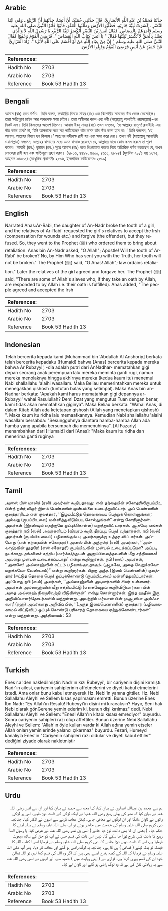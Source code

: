 ## Arabic


<div dir="rtl" lang="ar" style={{fontSize:'larger',backgroundColor:'#f8f9fa',padding:20}}>
حَدَّثَنَا مُحَمَّدُ بْنُ عَبْدِ اللَّهِ الأَنْصَارِيُّ، قَالَ حَدَّثَنِي حُمَيْدٌ، أَنَّ أَنَسًا، حَدَّثَهُمْ أَنَّ الرُّبَيِّعَ ـ وَهْىَ ابْنَةُ النَّضْرِ ـ كَسَرَتْ ثَنِيَّةَ جَارِيَةٍ، فَطَلَبُوا الأَرْشَ وَطَلَبُوا الْعَفْوَ، فَأَبَوْا فَأَتَوُا النَّبِيَّ صلى الله عليه وسلم فَأَمَرَهُمْ بِالْقِصَاصِ‏.‏ فَقَالَ أَنَسُ بْنُ النَّضْرِ أَتُكْسَرُ ثَنِيَّةُ الرُّبَيِّعِ يَا رَسُولَ اللَّهِ لاَ وَالَّذِي بَعَثَكَ بِالْحَقِّ لاَ تُكْسَرُ ثَنِيَّتُهَا فَقَالَ ‏"‏ يَا أَنَسُ كِتَابُ اللَّهِ الْقِصَاصُ ‏"‏‏.‏ فَرَضِيَ الْقَوْمُ وَعَفَوْا فَقَالَ النَّبِيُّ صلى الله عليه وسلم ‏"‏ إِنَّ مِنْ عِبَادِ اللَّهِ مَنْ لَوْ أَقْسَمَ عَلَى اللَّهِ لأَبَرَّهُ ‏"‏‏.‏ زَادَ الْفَزَارِيُّ عَنْ حُمَيْدٍ عَنْ أَنَسٍ فَرَضِيَ الْقَوْمُ وَقَبِلُوا الأَرْشَ‏.‏
</div>
<div style={{backgroundColor:'#f8f9fa',padding:20, marginBottom: 10}}><table> <thead> <tr> <th>References:</th> <th></th> </tr> </thead> <tbody><tr><td>Hadith No</td><td>2703</td></tr><tr><td>Arabic No</td><td>2703</td></tr><tr><td>Reference</td><td>Book 53 Hadith 13</td></tr></tbody></table></div>

## Bengali


<div dir="ltr" lang="bn" style={{fontSize:'larger',backgroundColor:'#f8f9fa',padding:20}}>
আনাস (রাঃ) হতে বর্ণিত। তিনি বলেন, রুবাইয়্যি বিনতে নাযর (রাঃ) এক কিশোরীর সামনের দাঁত ভেঙ্গে ফেলেছিল। তারা ক্ষতিপূরণ চাইল আর অপরপক্ষ ক্ষমা চাইল। তারা অস্বীকার করল এবং নবী (সাল্লাল্লাহু আলাইহি ওয়াসাল্লাম)-এর নিকট এল। তিনি কিসাসের আদেশ দিলেন। আনাস ইবনু নাযর (রাঃ) তখন বললেন, ‘হে আল্লাহর রাসূল! রুবাইয়্যি-এর দাঁত ভাঙ্গা হবে? না, যিনি আপনাকে সত্য সহ পাঠিয়েছেন তাঁর কসম তাঁর দাঁত ভাঙ্গা হবে না।’ তিনি বললেন, ‘হে আনাস, আল্লাহর বিধান হল কিসাস।’ অতঃপর বাদীপক্ষ রাযী হয় এবং ক্ষমা করে দেয়। তখন নবী (সাল্লাল্লাহু আলাইহি ওয়াসাল্লাম) বললেন, আল্লাহর বান্দাদের মধ্যে এমন বান্দাও রয়েছেন যে, আল্লাহর নামে কোন কসম করলে তা পূরণ করেন। ফাযারী (রহ.) হুমায়দ (রহ.) সূত্রে আনাস (রাঃ) হতে রিওয়ায়াত করতে গিয়ে অতিরিক্ত বর্ণনা করেছেন যে, তখন লোকেরা রাযী হল এবং ক্ষতিপূরণ গ্রহণ করল। (২৮০৬, ৪৪৯৯, ৪৫০০, ৪৬১১, ৬৮৯৪) (মুসলিম ২৮/৫ হাঃ ১৬৭৫, আহমাদ ১৪০৩০) (আধুনিক প্রকাশনীঃ ২৫০৬, ইসলামিক ফাউন্ডেশনঃ ২৫১৯)
</div>
<div style={{backgroundColor:'#f8f9fa',padding:20, marginBottom: 10}}><table> <thead> <tr> <th>References:</th> <th></th> </tr> </thead> <tbody><tr><td>Hadith No</td><td>2703</td></tr><tr><td>Arabic No</td><td>2703</td></tr><tr><td>Reference</td><td>Book 53 Hadith 13</td></tr></tbody></table></div>

## English


<div dir="ltr" lang="en" style={{fontSize:'larger',backgroundColor:'#f8f9fa',padding:20}}>
Narrated Anas:Ar-Rabi, the daughter of An-Nadr broke the tooth of a girl, and the relatives of Ar-Rabi' requested the girl's relatives to accept the Irsh (compensation for wounds etc.) and forgive (the offender), but they refused. So, they went to the Prophet (ﷺ) who ordered them to bring about retaliation. Anas bin An-Nadr asked, "O Allah"; Apostle! Will the tooth of Ar-Rabi' be broken? No, by Him Who has sent you with the Truth, her tooth will not be broken." The Prophet (ﷺ) said, "O Anas! Allah"; law ordains retaliation." Later the relatives of the girl agreed and forgave her. The Prophet (ﷺ) said, "There are some of Allah's slaves who, if they take an oath by Allah, are responded to by Allah i.e. their oath is fulfilled). Anas added, "The people agreed and accepted the Irsh
</div>
<div style={{backgroundColor:'#f8f9fa',padding:20, marginBottom: 10}}><table> <thead> <tr> <th>References:</th> <th></th> </tr> </thead> <tbody><tr><td>Hadith No</td><td>2703</td></tr><tr><td>Arabic No</td><td>2703</td></tr><tr><td>Reference</td><td>Book 53 Hadith 13</td></tr></tbody></table></div>

## Indonesian


<div dir="ltr" lang="id" style={{fontSize:'larger',backgroundColor:'#f8f9fa',padding:20}}>
Telah bercerita kepada kami [Muhammad bin 'Abdullah Al Anshoriy] berkata telah bercerita kepadaku [Humaid] bahwa [Anas] bercerita kepada mereka bahwa Ar Rubayyi', -dia adalah putri dari AnNadhar- mematahkan gigi depan seorang anak perempuan lalu mereka meminta ganti rugi, namun mereka menolaknya hingga akhirnya mereka (kedua kaum itu) menemui Nabi shallallahu 'alaihi wasallam. Maka Beliau memerintahkan mereka untuk menegakkan qishosh (tuntutan balas yang setimpal). Maka Anas bin an-Nadhar berkata: "Apakah kami harus mematahkan gigi depannya ar-Rubayyi' wahai Rasulullah? Demi Dzat yang mengutus Tuan dengan benar, kami tidak akan mematahkan giginya". Maka Beliau berkata: "Wahai Anas, di dalam Kitab Allah ada ketetapan qishosh (Allah yang menetapkan qishosh) ". Maka kaum itu ridha lalu memaafkannya. Kemudian Nabi shallallahu 'alaihi wasallam bersabda: "Sesungguhnya diantara hamba-hamba Allah ada hamba yang apabila bersumpah dia memenuhinya". [Al Fazariy] menambahkan dari [Humaid] dari [Anas]: "Maka kaum itu ridha dan menerima ganti ruginya
</div>
<div style={{backgroundColor:'#f8f9fa',padding:20, marginBottom: 10}}><table> <thead> <tr> <th>References:</th> <th></th> </tr> </thead> <tbody><tr><td>Hadith No</td><td>2703</td></tr><tr><td>Arabic No</td><td>2703</td></tr><tr><td>Reference</td><td>Book 53 Hadith 13</td></tr></tbody></table></div>

## Tamil


<div dir="ltr" lang="ta" style={{fontSize:'larger',backgroundColor:'#f8f9fa',padding:20}}>
அனஸ் பின் மாலிக் (ரலி) அவர்கள் கூறியதாவது: என் தந்தையின் சகோதரிலிருபய்யிஉ பின்த் நள்ர்,லிஓர் இளம் பெண்ணின் முன்பல்லை உடைத்துவிட்டார். அப் பெண்ணின் குலத்தாரிடம் என் குலத்தார், ‘‘இழப்பீட்டுத் தொகையைப் பெற்றுக் கொள்ளுங்கள்; அல்லது (ருபய்யிஉவை) மன்னித்துவிடும்படி சொல்லுங்கள்” என்று கோரினார்கள். அவர்கள் (இரண்டில் எதற்குமே ஒப்புக்கொள்ள) மறுத்துவிட் டார்கள். ஆகவே, எங்கள் குலத்தார் நபி (ஸல்) அவர்களிடம் (விவரம் கூறி, தீர்ப்புப் பெற) வந்தார்கள். நபி (ஸல்) அவர்கள் (ருபய்யிஉவைப்) பழிவாங்கும்படி அவர்களுக்கு உத்தர விட்டார்கள். அப்போது (என் தந்தையின் சகோதரர்) அனஸ் பின் அந்நள்ர் (ரலி) அவர்கள், ‘‘அல்லாஹ்வின் தூதரே! (என் சகோதரி) ருபய்யிஉவின் முன்பல் உடைக்கப்படுமா? அப்படி நடக்காது. தங்களைச் சத்திய (மார்க்க)த்துடன் அனுப்பிவைத்தவனின் மீது சத்தியமாக! அவளது முன்பல் உடைக்கப்படாது” என்று கூறினார்கள். நபி (ஸல்) அவர்கள், ‘‘அனஸே! அல்லாஹ்வின் சட்டம் பழிவாங்குவதாகும். (ஆகவே, அதை வெறுக்கவோ மறுக்கவோ வேண்டாம்)” என்று கூறினார்கள். பிறகு அந்த (இளம் பெண்ணின்) குலத்தார் (ஈட்டுத் தொகை பெற) ஒப்புக்கொண்டு (ருபய்யிஉவை) மன்னித்துவிட்டார்கள். அப்போது நபி (ஸல்) அவர்கள், ‘‘அல்லாஹ்வின் அடியார்களில் சிலர் உள்ளனர். அவர்கள் அல்லாஹ்வின் மீது சத்தியமிட்டு (எதையேனும் கூறி)விடுவார்களாயின் அதை அல்லாஹ் நிறைவேற்றி விடுகின்றான்” என்று சொன்னார்கள். இந்த ஹதீஸ் இரு அறிவிப்பாளர்தொடர்களில் வந்துள்ளது. அவற்றில் மர்வான் பின் முஆவியா அல்ஃபஸாரீ (ரஹ்) அவர்களது அறிவிப் பில், ‘‘(அந்த இளம்பெண்ணின்) குலத்தார் (பழிவாங்காமல் விட்டுவிட) ஒப்புக் கொண்டு பரிகாரத் தொகையை ஏற்றுக்கொண்டார்கள்” என்று வந்துள்ளது. அத்தியாயம் : 53
</div>
<div style={{backgroundColor:'#f8f9fa',padding:20, marginBottom: 10}}><table> <thead> <tr> <th>References:</th> <th></th> </tr> </thead> <tbody><tr><td>Hadith No</td><td>2703</td></tr><tr><td>Arabic No</td><td>2703</td></tr><tr><td>Reference</td><td>Book 53 Hadith 13</td></tr></tbody></table></div>

## Turkish


<div dir="ltr" lang="tr" style={{fontSize:'larger',backgroundColor:'#f8f9fa',padding:20}}>
Enes r.a.'den nakledilmiştir: Nadr'ın kızı Rubeyyi', bir cariyenin dişini kırmıştı. Nadr'ın ailesi, cariyenin sahiplerinin affetmelerini ve diyeti kabul etmelerini istedi. Ama onlar bunu kabul etmeyerek Hz. Nebi'in yanına gittiler. Hz. Nebi Sallallahu Aleyhi ve Sellem kısas yapılmasını emretti. Bunun üzerine Enes İbn Nadr: "Ey Allah'ın Resulü! Rubeyyi'in dişini mi kıraeaksın? Hayır, Seni hak Nebi olarak gönGerene yemin ederim ki, bunun dişi kırılmaz" dedi. Nebi Sallallahu Aleyhi ve Sellem: "Enes! Allah'ın kitabı kısası emrediyor" buyurdu. Sonra cariyenin sahipleri razı olup affettiler. Bunun üzerine Nebi Sallallahu Aleyhi ve Sellem: "Allah'ın öyle kulları vardır ki Allah adına yemin etseler Allah onları yeminlerinde yalancı çıkarmaz" buyurdu. Fezari, Humeyd kanalıyla Enes'in "Cariyenin sahipleri razı oldular ve diyeti kabul ettiler" dediğini ziyade olarak nakletmiştir
</div>
<div style={{backgroundColor:'#f8f9fa',padding:20, marginBottom: 10}}><table> <thead> <tr> <th>References:</th> <th></th> </tr> </thead> <tbody><tr><td>Hadith No</td><td>2703</td></tr><tr><td>Arabic No</td><td>2703</td></tr><tr><td>Reference</td><td>Book 53 Hadith 13</td></tr></tbody></table></div>

## Urdu


<div dir="rtl" lang="ur" style={{fontSize:'larger',backgroundColor:'#f8f9fa',padding:20}}>
ہم سے محمد بن عبداللہ انصاری نے بیان کیا، کہا مجھ سے حمید نے بیان کیا اور ان سے انس رضی اللہ عنہ نے بیان کیا کہ نضر کی بیٹی ربیع رضی اللہ عنہا نے ایک لڑکی کے دانت توڑ دئیے۔ اس پر لڑکی والوں نے تاوان مانگا اور ان لوگوں نے معافی چاہی، لیکن معاف کرنے سے انہوں نے انکار کیا۔ چنانچہ نبی کریم صلی اللہ علیہ وسلم کی خدمت میں حاضر ہوئے تو آپ صلی اللہ علیہ وسلم نے بدلہ لینے کا حکم دیا۔ ( یعنی ان کا بھی دانت توڑ دیا جائے ) انس بن نضر رضی اللہ عنہ نے عرض کیا، یا رسول اللہ! ربیع کا دانت کس طرح توڑا جا سکے گا۔ نہیں اس ذات کی قسم جس نے آپ کو حق کے ساتھ مبعوث فرمایا ہے، اس کا دانت نہیں توڑا جائے گا۔ نبی کریم صلی اللہ علیہ وسلم نے فرمایا انس! کتاب اللہ کا فیصلہ تو بدلہ لینے ( قصاص ) ہی کا ہے۔ چنانچہ یہ لوگ راضی ہو گئے اور معاف کر دیا۔ پھر آپ صلی اللہ علیہ وسلم نے فرمایا کہ اللہ کے کچھ بندے ایسے بھی ہیں کہ اگر وہ اللہ کی قسم کھا لیں تو اللہ تعالیٰ خود ان کی قسم پوری کرتا ہے۔ فزاری نے ( اپنی روایت میں ) حمید سے، اور انہوں نے انس رضی اللہ عنہ سے یہ زیادتی نقل کی ہے کہ وہ لوگ راضی ہو گئے اور تاوان لے لیا۔
</div>
<div style={{backgroundColor:'#f8f9fa',padding:20, marginBottom: 10}}><table> <thead> <tr> <th>References:</th> <th></th> </tr> </thead> <tbody><tr><td>Hadith No</td><td>2703</td></tr><tr><td>Arabic No</td><td>2703</td></tr><tr><td>Reference</td><td>Book 53 Hadith 13</td></tr></tbody></table></div>